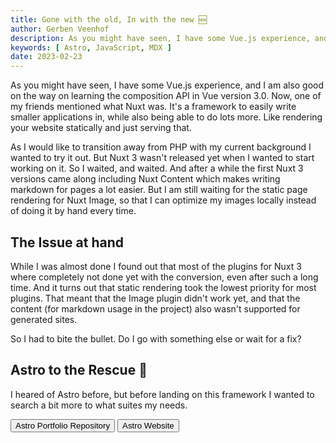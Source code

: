 ```yaml
---
title: Gone with the old, In with the new 🆕
author: Gerben Veenhof
description: As you might have seen, I have some Vue.js experience, and I am also good on the way on learning the composition API in Vue version 3.0.
keywords: [ Astro, JavaScript, MDX ]
date: 2023-02-23
---
```



As you might have seen, I have some Vue.js experience, and I am also good on the way on learning the composition API in Vue version 3.0. Now, one of my friends mentioned what Nuxt was. 
It's a framework to easily write smaller applications in, while also being able to do lots more.
Like rendering your website statically and just serving that.

As I would like to transition away from PHP with my current background I wanted to try it out. But Nuxt 3 wasn't released yet when I wanted to start working on it. So I waited, and waited. And after a while the first Nuxt 3 versions came along including Nuxt Content which makes writing markdown for pages a lot easier.
But I am still waiting for the static page rendering for Nuxt Image, so that I can optimize my images locally instead of doing it by hand every time.

## The Issue at hand 

While I was almost done I found out that most of the plugins for Nuxt 3 where completely not done yet with the conversion, even after such a long time. And it turns out that static rendering took the lowest priority for most plugins.
That meant that the Image plugin didn't work yet, and that the content (for markdown usage in the project) also wasn't supported for generated sites.

So I had to bite the bullet. Do I go with something else or wait for a fix?

## Astro to the Rescue 🚀

I heared of Astro before, but before landing on this framework I wanted to search a bit more to what suites my needs.

<FlexCenter>
    <Button href="https://github.com/nlxdodge/portfolio-astro" icon="mdi:github">Astro Portfolio Repository</Button>
    <Button href="https://atsro.build/" icon="ph:link-bold">Astro Website</Button>
</FlexCenter>